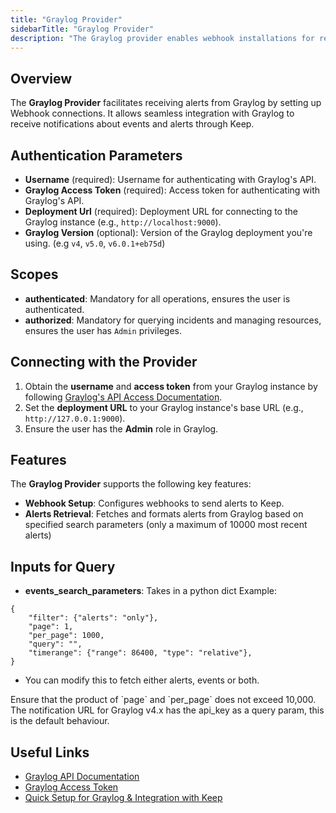 ```yaml
---
title: "Graylog Provider"
sidebarTitle: "Graylog Provider"
description: "The Graylog provider enables webhook installations for receiving alerts in Keep"
---
```


## Overview

The **Graylog Provider** facilitates receiving alerts from Graylog by setting up Webhook connections. It allows seamless integration with Graylog to receive notifications about events and alerts through Keep.

## Authentication Parameters

- **Username** (required): Username for authenticating with Graylog's API.
- **Graylog Access Token** (required): Access token for authenticating with Graylog's API.
- **Deployment Url** (required): Deployment URL for connecting to the Graylog instance (e.g., `http://localhost:9000`).
- **Graylog Version** (optional): Version of the Graylog deployment you're using. (e.g `v4`, `v5.0`, `v6.0.1+eb75d`)

## Scopes

- **authenticated**: Mandatory for all operations, ensures the user is authenticated.
- **authorized**: Mandatory for querying incidents and managing resources, ensures the user has `Admin` privileges.

## Connecting with the Provider

1. Obtain the **username** and **access token** from your Graylog instance by following [Graylog's API Access Documentation](https://go2docs.graylog.org/current/setting_up_graylog/rest_api_access_tokens.htm?tocpath=Set%20up%20Graylog%7CGet%20Started%20with%20Graylog%7CREST%C2%A0API%7C_____3#CreateanAccessToken).
2. Set the **deployment URL** to your Graylog instance's base URL (e.g., `http://127.0.0.1:9000`).
3. Ensure the user has the **Admin** role in Graylog.

## Features

The **Graylog Provider** supports the following key features:

- **Webhook Setup**: Configures webhooks to send alerts to Keep.
- **Alerts Retrieval**: Fetches and formats alerts from Graylog based on specified search parameters (only a maximum of 10000 most recent alerts)

## Inputs for Query
- **events_search_parameters**: Takes in a python dict
Example:
```
{
    "filter": {"alerts": "only"},
    "page": 1,
    "per_page": 1000,
    "query": "",
    "timerange": {"range": 86400, "type": "relative"},
}
```
- You can modify this to fetch either alerts, events or both.

<Note>
Ensure that the product of `page` and `per_page` does not exceed 10,000.
</Note>

<Note>
The notification URL for Graylog v4.x has the api_key as a query param, this is the default behaviour.
</Note>

## Useful Links

- [Graylog API Documentation](https://go2docs.graylog.org/current/what_is_graylog/what_is_graylog.htm?tocpath=What%20Is%20Graylog%253F%7C_____0)
- [Graylog Access Token](https://go2docs.graylog.org/current/setting_up_graylog/rest_api_access_tokens.htm?tocpath=Set%20up%20Graylog%7CGet%20Started%20with%20Graylog%7CREST%C2%A0API%7C_____3#CreateanAccessToken)
- [Quick Setup for Graylog & Integration with Keep](https://github.com/keephq/keep/keep/providers/graylog_provider/README.md)
